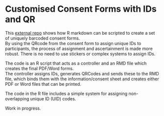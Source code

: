 # Customised Consent Forms with IDs and QR

This [external repo](https://github.com/chrissyhroberts/Unique_Consent_Forms) shows how R markdown can be scripted to create a set of uniquely barcoded consent forms.\
By using the QRcode from the consent form to assign unique IDs to participants, the process of assignment and ascertainment is made more robust. There is no need to use stickers or complex systems to assign IDs.

The code is an R script that acts as a controller and an RMD file which creates the final PDF/Word forms.\
The controller assigns IDs, generates QRCodes and sends these to the RMD file, which binds them with the information/consent sheet and creates either PDF or Word files that can be printed.

The code in the R file includes a simple system for assigning non-overlapping unique ID (UID) codes.

Work in progress.
